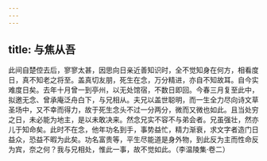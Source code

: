 ```yaml
---
---
---
```

title: 与焦从吾
---

此间自楚倥去后，寥寥太甚，因思向日亲近善知识时，全不觉知身在何方，相看度日，真不知老之将至。盖真切友朋，死生在念，万分精进，亦自不知故耳。自今实难度日矣。去年十月曾一到亭州，以无处馆宿，不数日即回。今春三月复至此中，拟邀无念、曾承庵泛舟白下，与兄相从。夫兄以盖世聪明，而一生全力尽向诗文草圣场中，又不幸而得力，故于死生念头不过一分两分，微而又微也如此。且当处穷之日，未必能为地主，是以未敢决来。然念兄实不容不与弟会者。兄虽强壮，然亦儿于知命矣。此时不在念，他年功名到手，事势益忙，精力渐衰，求文字者造门日益众，恐益不暇为此矣。功名富贵等，平生尽能道是身外物，到此反为主而性命反为宾，奈之何？我与兄相处，惟此一事，故不觉如此。（李温陵集·卷二）